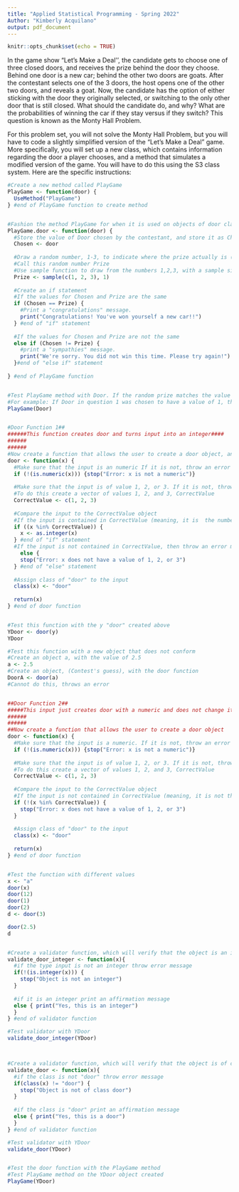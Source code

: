 ```yaml
---
title: "Applied Statistical Programming - Spring 2022"
Author: "Kimberly Acquilano"
output: pdf_document
---
```


```r
knitr::opts_chunk$set(echo = TRUE)
```

\begin{center}
{\Large{\textbf{Problem Set 3}}} \\
\vspace{4 bp}
Due Wednesday, March 2, 10:00 AM (Before Class) \\
\end{center}

\section*{Instructions}
\begin{enumerate}
  \item The following questions should each be answered within an R script. Be sure to provide many comments in the script to facilitate grading. Undocumented code will not be graded.
  \item Work on git. Fork the repository found at \url{https://github.com/johnsontr/AppliedStatisticalProgramming2022} and add your code for Problem Set 3, committing and pushing frequently. Use meaningful commit messages because these will affect your grade.
  \item You may work in teams, but each student should develop their own Rmarkdown file. To be clear, there should be no copy and paste. Each keystroke in the assignment should be your own.
  \item For students new to programming, this may take a while. Get started.
\end{enumerate}

\section*{Let's Make a Deal\footnote{\url{https://en.wikipedia.org/wiki/Let's_Make_a_Deal}}}
In the game show "Let's Make a Deal'', the candidate gets to choose one of three closed doors, and receives the prize behind the door they choose. Behind one door is a new car; behind the other two doors are goats. After the contestant selects one of the 3 doors, the host opens one of the other two doors, and reveals a goat. Now, the candidate has the option of either sticking with the door they originally selected, or switching to the only other door that is still closed. What should the candidate do, and why? What are the probabilities of winning the car if they stay versus if they switch? This question is known as the Monty Hall Problem.


\subsection*{Your tasks}
For this problem set, you will not solve the Monty Hall Problem, but you will have to code a slightly simplified version of the "Let's Make a Deal" game. More specifically, you will set up a new class, which contains information regarding the door a player chooses, and a method that simulates a modified version of the game. You will have to do this using the S3 class system. Here are the specific instructions:

\begin{enumerate}
  \item Define a new class: \texttt{door}. Objects of this class simply take on one numeric value: 1, 2, or 3 -- indicating which door a candidate chooses.
  
```r
#Create a new object called Door
#Door has value of 1, 2, or 3, indicating the door chosen
#The options are listed here. Player can see these option and choose which Door to 'open', by deleting the comment symbol of the chosen Door and making sure the others are commented-out.
#For now, I will choose Door 1 (leaving it un-commented)
Door <- 1
#Door <- 2
#Door <- 3

#create class "door" and assign it to the object Door
class(Door) <- "door"

#Test object Door for correct value and class
Door
str(Door)


```

  
  \item Create a method for \texttt{door} objects that is called \texttt{PlayGame}. This method is supposed to do the following:
\begin{itemize}
  \item take the numeric value that is stored in the \texttt{door} object,
  \item draw a random number between 1 and 3 that presents the door behind which the car is hidden,
  \item compare the two numbers, and print a message congratulating a winning candidate that chose the correct door, or expressing sympathies for a losing candidate that chose the wrong door.
\end{itemize}
  \item Write: 
  \begin{itemize}
    \item a construction function that allows the user to create a \texttt{door} object,
    \item and a validation function that checks whether the value stored in \texttt{door} is actually an integer
  \end{itemize}
\end{enumerate}

```r

#Create a new method called PlayGame
PlayGame <- function(door) {
  UseMethod("PlayGame")
} #end of PlayGame function to create method


#Fashion the method PlayGame for when it is used on objects of door class
PlayGame.door <- function(door) {
  #Store the value of Door chosen by the contestant, and store it as Chosen
  Chosen <- door
  
  #Draw a random number, 1-3, to indicate where the prize actually is (behind door 1, 2, or 3).
  #Call this random number Prize
  #Use sample function to draw from the numbers 1,2,3, with a sample size of 1.
  Prize <- sample(c(1, 2, 3), 1)
  
  #Create an if statement
  #If the values for Chosen and Prize are the same
  if (Chosen == Prize) {
    #Print a "congratulations" message.
    print("Congratulations! You've won yourself a new car!!")
  } #end of "if" statement
  
  #If the values for Chosen and Prize are not the same
  else if (Chosen != Prize) {
    #print a "sympathies" message.
    print("We're sorry. You did not win this time. Please try again!")
  }#end of "else if" statement
  
} #end of PlayGame function


#Test PlayGame method with Door. If the random prize matches the value of the Door object, then the function will print congrats message. If it does not match, the function will print sorry message.
#For example: If Door in question 1 was chosen to have a value of 1, then PlayGame will print the congrats message if the random prize matches 1. If the random prize is 2 or 3, then the sorry message will print
PlayGame(Door)


#Door Function 1##
######This function creates door and turns input into an integer####
######
######
#Now create a function that allows the user to create a door object, anad will turn the input into an integer
door <- function(x) {
  #Make sure that the input is an numeric If it is not, throw an error
  if (!(is.numeric(x))) {stop("Error: x is not a numeric")}
  
  #Make sure that the input is of value 1, 2, or 3. If it is not, throw an error.
  #To do this create a vector of values 1, 2, and 3, CorrectValue
  CorrectValue <- c(1, 2, 3)
  
  #Compare the input to the CorrectValue object
  #If the input is contained in CorrectValue (meaning, it is  the number 1, 2, or 3), then turn the input into an integer
  if ((x %in% CorrectValue)) {
    x <- as.integer(x)
  } #end of "if" statement
  #If the input is not contained in CorrectValue, then throw an error message
    else {
    stop("Error: x does not have a value of 1, 2, or 3")
  } #end of "else" statement
  
  #Assign class of "door" to the input
  class(x) <- "door"
  
  return(x)
} #end of door function


#Test this function with the y "door" created above
YDoor <- door(y)
YDoor

#Test this function with a new object that does not conform
#Create an object a, with the value of 2.5
a <- 2.5
#Create an object, (Contest's guess), with the door function
DoorA <- door(a)
#Cannot do this, throws an error


##Door Function 2##
#####This input just creates door with a numeric and does not change its type
######
######
##Now create a function that allows the user to create a door object
door <- function(x) {
  #Make sure that the input is a numeric. If it is not, throw an error
  if (!(is.numeric(x))) {stop("Error: x is not a numeric")}
  
  #Make sure that the input is of value 1, 2, or 3. If it is not, throw an error.
  #To do this create a vector of values 1, 2, and 3, CorrectValue
  CorrectValue <- c(1, 2, 3)
  
  #Compare the input to the CorrectValue object
  #If the input is not contained in CorrectValue (meaning, it is not the number 1, 2, or 3), then throw an error message
  if (!(x %in% CorrectValue)) {
    stop("Error: x does not have a value of 1, 2, or 3")
  }
  
  #Assign class of "door" to the input
  class(x) <- "door"
  
  return(x)
} #end of door function


#Test the function with different values
x <- "a"
door(x)
door(12)
door(1)
door(2)
d <- door(3)

door(2.5)
d


#Create a validator function, which will verify that the object is an integer
validate_door_integer <- function(x){
  #if the type input is not an integer throw error message
  if(!(is.integer(x))) {
    stop("Object is not an integer")
  } 
  
  #if it is an integer print an affirmation message
  else { print("Yes, this is an integer")
  }
} #end of validator function

#Test validator with YDoor
validate_door_integer(YDoor)



#Create a validator function, which will verify that the object is of class "door"
validate_door <- function(x){
  #if the class is not "door" throw error message
  if(class(x) != "door") {
    stop("Object is not of class door")
  } 
  
  #if the class is "door" print an affirmation message
  else { print("Yes, this is a door")
  }
} #end of validator function

#Test validator with YDoor
validate_door(YDoor)


#Test the door function with the PlayGame method
#Test PlayGame method on the YDoor object created
PlayGame(YDoor)

```
